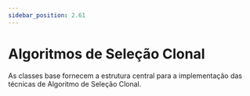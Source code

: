 ```yaml
---
sidebar_position: 2.61
---
```



# Algoritmos de Seleção Clonal

As classes base fornecem a estrutura central para a implementação das técnicas de Algoritmo de Seleção Clonal.

<DocCardList />